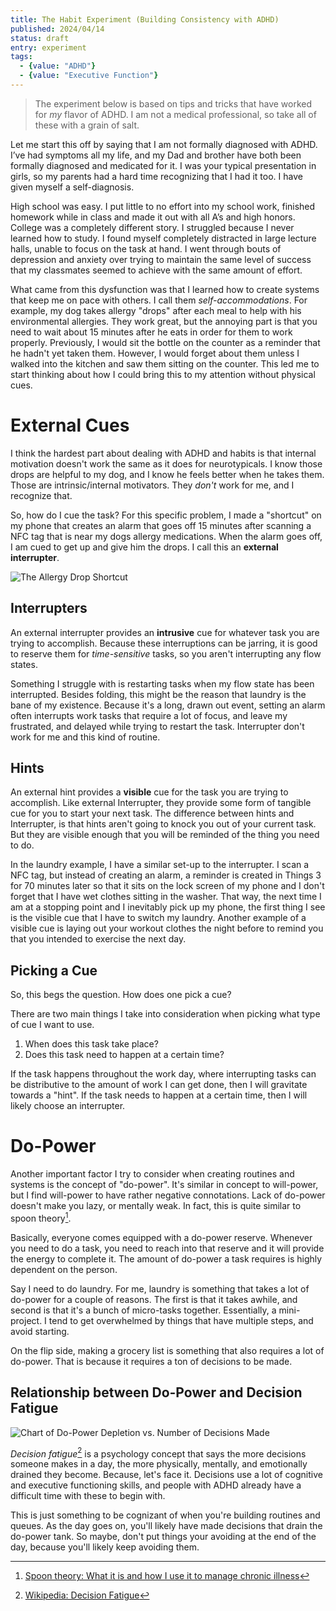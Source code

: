 ```yaml
---
title: The Habit Experiment (Building Consistency with ADHD)
published: 2024/04/14
status: draft
entry: experiment
tags:
  - {value: "ADHD"}
  - {value: "Executive Function"}
---
```


> The experiment below is based on tips and tricks that have worked for _my_ flavor of ADHD. I am not a medical professional,
> so take all of these with a grain of salt.

Let me start this off by saying that I am not formally diagnosed with ADHD. I’ve had symptoms all my life, and my Dad and brother
have both been formally diagnosed and medicated for it. I was your typical presentation in girls, so my parents had a hard time
recognizing that I had it too. I have given myself a self-diagnosis.

High school was easy. I put little to no effort into my school work, finished homework while in class and made it out with all
A’s and high honors. College was a completely different story. I struggled because I never learned how to study. I found myself
completely distracted in large lecture halls, unable to focus on the task at hand. I went through bouts of depression and anxiety
over trying to maintain the same level of success that my classmates seemed to achieve with the same amount of effort.

What came from this dysfunction was that I learned how to create systems that keep me on pace with others. I call them
_self-accommodations_. For example, my dog takes allergy "drops" after each meal to help with his environmental allergies. They work
great, but the annoying part is that you need to wait about 15 minutes after he eats in order for them to work properly. Previously,
I would sit the bottle on the counter as a reminder that he hadn't yet taken them. However, I would forget about them unless I walked
into the kitchen and saw them sitting on the counter. This led me to start thinking about how I could bring this to my attention
without physical cues.

# External Cues

I think the hardest part about dealing with ADHD and habits is that internal motivation doesn't work the same as it does for
neurotypicals. I know those drops are helpful to my dog, and I know he feels better when he takes them. Those are
intrinsic/internal motivators. They _don't_ work for me, and I recognize that.

So, how do I cue the task? For this specific problem, I made a "shortcut" on my phone that creates an alarm that goes off 15 minutes
after scanning a NFC tag that is near my dogs allergy medications. When the alarm goes off, I am cued to get up and give him the drops.
I call this an **external interrupter**.

![The Allergy Drop Shortcut](assets/shortcut.jpeg)

## Interrupters

An external interrupter provides an **intrusive** cue for whatever task you are trying to accomplish. Because these interruptions can be
jarring, it is good to reserve them for _time-sensitive_ tasks, so you aren't interrupting any flow states.

Something I struggle with is restarting tasks when my flow state has been interrupted. Besides folding, this might be the reason that
laundry is the bane of my existence. Because it's a long, drawn out event, setting an alarm often interrupts work tasks that require
a lot of focus, and leave my frustrated, and delayed while trying to restart the task. Interrupter don't work for me and this kind of
routine.

## Hints

An external hint provides a **visible** cue for the task you are trying to accomplish. Like external Interrupter, they provide some
form of tangible cue for you to start your next task. The difference between hints and Interrupter, is that hints aren't going to
knock you out of your current task. But they are visible enough that you will be reminded of the thing you need to do.

In the laundry example, I have a similar set-up to the interrupter. I scan a NFC tag, but instead of creating an alarm, a reminder
is created in Things 3 for 70 minutes later so that it sits on the lock screen of my phone and I don't forget that I have wet clothes
sitting in the washer. That way, the next time I am at a stopping point and I inevitably pick up my phone, the first thing I see is
the visible cue that I have to switch my laundry. Another example of a visible cue is laying out your workout clothes the night
before to remind you that you intended to exercise the next day.

## Picking a Cue

So, this begs the question. How does one pick a cue?

There are two main things I take into consideration when picking what type of cue I want to use.

1. When does this task take place?
2. Does this task need to happen at a certain time?

If the task happens throughout the work day, where interrupting tasks can be distributive to the amount of work I can get done,
then I will gravitate towards a "hint". If the task needs to happen at a certain time, then I will likely choose an interrupter.

# Do-Power

Another important factor I try to consider when creating routines and systems is the concept of "do-power". It's similar in concept
to will-power, but I find will-power to have rather negative connotations. Lack of do-power doesn't make you lazy, or mentally weak.
In fact, this is quite similar to spoon theory[^1].

Basically, everyone comes equipped with a do-power reserve. Whenever you need to do a task, you need to reach into that reserve
and it will provide the energy to complete it. The amount of do-power a task requires is highly dependent on the person.

Say I need to do laundry. For me, laundry is something that takes a lot of do-power for a couple of reasons. The first is that
it takes awhile, and second is that it's a bunch of micro-tasks together. Essentially, a mini-project. I tend to get overwhelmed by
things that have multiple steps, and avoid starting.

On the flip side, making a grocery list is something that also requires a lot of do-power. That is because it requires a ton of
decisions to be made.

## Relationship between Do-Power and Decision Fatigue

![Chart of Do-Power Depletion vs. Number of Decisions Made](assets/dopower-chart.png)

_Decision fatigue_[^2] is a psychology concept that says the more decisions someone makes in a day, the more physically, mentally,
and emotionally drained they become. Because, let's face it. Decisions use a lot of cognitive and executive functioning skills, and
people with ADHD already have a difficult time with these to begin with.

This is just something to be cognizant of when you're building routines and queues. As the day goes on, you'll likely have made
decisions that drain the do-power tank. So maybe, don't put things your avoiding at the end of the day, because you'll likely
keep avoiding them.


[^1]: [Spoon theory: What it is and how I use it to manage chronic illness](https://www.washingtonpost.com/wellness/2023/01/14/spoon-theory-chronic-illness-spoonie/)
[^2]: [Wikipedia: Decision Fatigue](https://en.wikipedia.org/wiki/Decision_fatigue)